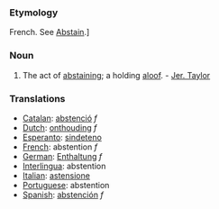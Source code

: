 ===Etymology===
French.  See [[Abstain]].]
===Noun===
#The act of [[abstaining]]; a holding [[aloof]]. - [[Jer. Taylor]]

===Translations===
*[[Catalan]]: [[abstenció]] ''f''
*[[Dutch]]: [[onthouding]] ''f''
*[[Esperanto]]: [[sindeteno]]
*[[French]]: abstention ''f''
*[[German]]: [[Enthaltung]] ''f''
*[[Interlingua]]: abstention
*[[Italian]]: [[astensione]]
*[[Portuguese]]: abstention
*[[Spanish]]: [[abstención]] ''f''